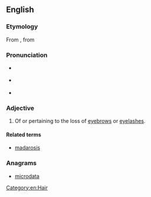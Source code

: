 {{was wotd|2008|December|22}}
==English==

===Etymology===
From {{term|madarosis}}, from {{etyl|grc|en}} {{term|μαδάρωσις||baldness, especially of the eyelids|tr=madarōsis|lang=grc|sc=polytonic}}

===Pronunciation===
* {{a|UK}} {{IPA|/ˌmæd.əˈɹɒt.ɪk/|lang=en}}
* {{a|US}} {{IPA|/ˌmæd.əˈɹɑt.ɪk/|lang=en}}
* {{audio|en-us-madarotic.ogg|Audio (US)|lang=en}}

===Adjective===
{{en-adj|-}}

# {{context|medicine|rare|lang=en}} Of or pertaining to the loss of [[eyebrow]]s or [[eyelash]]es.

====Related terms====
* [[madarosis]]

===Anagrams===
* [[microdata#English|microdata]]

[[Category:en:Hair]]